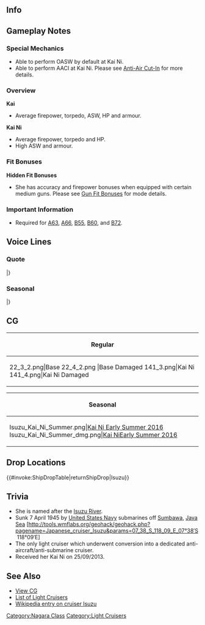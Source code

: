 ==Info==
{{KanmusuInfo|ID=043}}
{{KanmusuInfo|ID=043a}}
{{KanmusuInfo|ID=141}}

==Gameplay Notes==
===Special Mechanics===
* Able to perform OASW by default at Kai Ni.
* Able to perform AACI at Kai Ni. Please see [[Anti-Air Cut-In]] for more details.

===Overview===
'''Kai'''
* Average firepower, torpedo, ASW, HP and armour.

'''Kai Ni'''
* Average firepower, torpedo and HP.
* High ASW and armour. 

===Fit Bonuses===
{{:{{BASEPAGENAME}}/Equipment Bonuses}}
{{clear}}

'''Hidden Fit Bonuses'''
* She has accuracy and firepower bonuses when equipped with certain medium guns. Please see [[Gun Fit Bonuses]] for mode details.

===Important Information===
* Required for [[Quests#A63|A63]], [[Quests#A66|A66]], [[Quests#B55|B55]], [[Quests#B60|B60]], and [[Quests#B72|B72]].

==Voice Lines==
===Quote===
{{ShipquoteHeader}}
{{ShipquoteKai
| scenario = Introduction
| origin = 五十鈴です。水雷戦隊の指揮ならお任せ。全力で提督を勝利に導くわ。よろしくね。
| translation = I'm Isuzu. Leave command of the torpedo squadrons to me. I'll put my all into leading the way to victory for you, Admiral. Please take care of me.
| audio = Isuzu-Introduction.ogg
}}
{{ShipquoteKai
| scenario = Introduction
| kai2 = yes
| origin =改装された五十鈴よ。対潜、対空ならお任せ！
| translation = I'm the remodelled Isuzu. Leave anti-submarine and anti-air duties to me!
| audio = IsuzuKaiNi-Introduction.mp3
}}
{{ShipquoteKai
| scenario = Library
| origin = 五十鈴は、大正時代に建造された長良型軽巡の2番艦。
韋駄天さはもちろんだけど、私の歴代艦長の中からは、あの山本五十六提督、山口多聞提督など後の海軍を支える人物が多数輩出されたの。
凄いでしょ？
| translation = I was built in the Taisho period as the 2nd ship of the Nagara-class light cruisers.<ref>The Taisho period ran from 1912 - 1926. She was commissioned in 1923.</ref>
Naturally I have great speed but I was also commanded by people like Admiral Yamamoto Isoroku and Admiral Yamaguchi Tamon and other pillars of the IJN.<ref>You can view a full list of her captains [https://ja.wikipedia.org/wiki/%E4%BA%94%E5%8D%81%E9%88%B4_(%E8%BB%BD%E5%B7%A1%E6%B4%8B%E8%89%A6)#.E8.89.A6.E9.95.B7 here].</ref>
Isn't that amazing?
| audio = Isuzu-Library.ogg
}}
{{ShipquoteKai
| scenario = Secretary 1
| origin = 五十鈴に任せて。
| translation = Leave it to me.
| audio = Isuzu-Secretary_2.ogg
}}
{{ShipquoteKai
| scenario = Secretary 1
| kai2 = yes
| origin = バカね、撃ってくれって事？
| translation = How foolish, do you want to get shot?
| audio = IsuzuKai2-Secretary_1.ogg
}}
{{ShipquoteKai
| scenario = Secretary 2
| origin = いつでも準備万全よ！
| translation = I'm always totally ready for anything!
| audio = Isuzu-Secretary_1.ogg
}}
{{ShipquoteKai
| scenario = Secretary 2
| kai2 = yes
| origin = 五十鈴にご用？
| translation = Do you have some business with me?
| audio = IsuzuKai2-Secretary_2.ogg
}}
{{ShipquoteKai
| scenario = Secretary 3
| origin = 何？気が散るんだけど。何がしたいの？
| translation = What? I got distracted. What do you want?
| audio = Isuzu-Secretary_3.ogg
}}
{{ShipquoteKai
| scenario = Secretary (Idle)
| kai2 = yes
| origin = べ、別に退屈とかしてないし！してないんだから！ホントよ！
| translation = I-I'm not bored or anything! I said I'm not! I'm really not!
| audio = IsuzuKaiNi-Idle.mp3
}}
{{ShipquoteKai
| scenario = Secretary (Married)
| origin = バカね、心配しないで。少し休めば大丈夫よ。
| translation = How foolish, don't worry. It's fine to take a break.
| audio = Isuzu-Wedding_Line.ogg
}}
{{ShipquoteKai
| scenario = Wedding
| origin = 今まで私のパートナーだった提督は皆大出世したわ。五十六に多聞…ねぇ、あなたはどうなるのかな？楽しみね♪
| translation = All of the admirals that have been my partners till now have had amazing careers. Isoroku, Tamon... Hey, I wonder what will become of you? I'm looking forward to it.<ref>Reference to Isoroku Yamamoto, top man of the IJN, and Tamon Yamaguchi, arguably the best carrier admiral in the IJN who went down with Hiryuu. Both were former captains of Isuzu.</ref>
| audio = Isuzu-Wedding.ogg
}}
{{ShipquoteKai
| scenario = Player's Score
| origin = 報告書があるわ。よく読みなさい。
| translation = I have a report for you. Read it properly.
| audio = Isuzu-Looking_At_Scores.ogg
}}
{{ShipquoteKai
| scenario = Joining the Fleet
| origin = 五十鈴、出撃します！続いて！
| translation = Isuzu, sortieing! Follow me!
| audio = Isuzu-Joining_A_Fleet.ogg
}}
{{ShipquoteKai
| scenario = Equipment 1
| origin = ふふっ。十分だわ。…戦える！<ref>Shared with Supply before Kai Ni.</ref>
| translation = Fufu~ This will do.... Now I can fight!
| audio = Isuzu-Equipment_1.ogg
}}
{{ShipquoteKai
| scenario = Equipment 2
| origin = 近代化改修、助かるわ。もっと働ける！
| translation = This modernisation improvement helps. I can work even harder!
| audio = Isuzu-Equipment_2.ogg
}}
{{ShipquoteKai
| scenario = Equipment 3
| origin = やったわ！
| translation = Hooray!
| audio = Isuzu-Equipment_3.ogg
}}
{{ShipquoteKai
| scenario = Equipment 3
| kai2 = yes
| origin = 五十鈴には丸見えよ。
| translation = I can see everything.
| audio = IsuzuKaiNi-Equipment_3.mp3
}}
{{ShipquoteKai
| scenario = Supply
| kai2 = yes
| origin = 補給かぁ…これで戦える！
| translation = Supplies huh... I can keep fighting with this!
| audio = IsuzuKai2-Supply.ogg
}}
{{ShipquoteKai
| scenario = Docking (Minor)
| origin = ベストの状態に戻してくるわね。
| translation = I'll be going to return to my best condition.
| audio = Isuzu-Docking_Minor.ogg
}}
{{ShipquoteKai
| scenario = Docking (Minor)
| kai2 = yes
| origin = バカね、心配しないで、少し休めば大丈夫よ。
| translation = How foolish, don't worry. I'll be fine after a short rest.
| audio = IsuzuKai2-Docking_Minor.ogg
}}
{{ShipquoteKai
| scenario = Docking (Major)
| origin = 大丈夫、少し休めば、なんとかなります。
| translation = I'm fine, everything will work out after a short rest.
| audio = Isuzu-Docking_Major.ogg
}}
{{ShipquoteKai
| scenario = Construction
| origin = 新しい戦力が加わるわぁ。
| translation = New forces have been added.
| audio = Isuzu-Construction.ogg
}}
{{ShipquoteKai
| scenario = Return from Sortie
| origin = 帰投した艦隊があるようね。
| translation = Looks like there's a fleet that just returned.
| audio = Isuzu-Returning_From_Sortie.ogg
}}
{{ShipquoteKai
| scenario = Starting a Sortie
| origin = 山本提督や山口提督も私の艦長だったのよ！
| translation = Admiral Yamamoto and Admiral Yamaguchi were my captains!
| audio =Isuzu-Starting_A_Sortie.ogg
}}
{{ShipquoteKai
| scenario = Starting a Sortie
| kai2 = yes
| origin = さあ、改装された五十鈴の力、存分に見せてあげる！
| translation = Now, I'll show you all of the power of the remodelled me!
| audio =IsuzuKaiNi-Starting_A_Sortie.mp3
}}
{{ShipquoteKai
| scenario = Starting a Battle
| origin = 水雷戦隊、突撃！
| translation = Torpedo squadron, charge!
| audio = Isuzu-Battle_Start.ogg
}}
{{ShipquoteKai
| scenario = Starting a Battle
| kai2 = yes
| origin = 準備は万端よ。突撃します！
| translation = I'm all ready. Let's charge!
| audio = IsuzuKaiNi-Battle_Start.mp3
}}
{{ShipquoteKai
| scenario = Attack
| origin = 五十鈴には丸見えよ。
| translation = I can see everything.
| audio = Isuzu-Attack.ogg
}}
{{ShipquoteKai
| scenario = Daytime Spotting/ Night Battle Attack
| origin = バカね、撃ってくれって事？
| translation = How foolish, do you want to get shot?
| audio = Isuzu-Night_Attack.ogg
}}
{{ShipquoteKai
| scenario = Night Battle
| origin = 追撃戦は五十鈴の十八番よ。
| translation = A pursuit is my specialty.
| audio = Isuzu-Night_Battle.ogg
}}
{{ShipquoteKai
| scenario = MVP
| origin = え？五十鈴が一番？あら、普通に当たり前だけど。いいんじゃない？
| translation = Eh? I'm number one? Oh, this is just normal for me. Isn't it good?
| audio = Isuzu-MVP.ogg
}}
{{ShipquoteKai
| scenario = Minor Damage 1
| origin = うそぉっ！？
| translation = No way!?
| audio = Isuzu-Minor_Damage_1.ogg
}}
{{ShipquoteKai
| scenario = Minor Damage 2
| origin = やだっ、痛いじゃない！
| translation = No! That hurts!
| audio = Isuzu-Minor_Damage_2.ogg
}}
{{ShipquoteKai
| scenario = Major Damage
| origin = たかが上部兵装を少し失っただけよ。機関部はまだ大丈夫！
| translation = It's only the equipment on deck that is damaged. The engines are still fine!
| audio = Isuzu-Major_Damage.ogg
}}
{{ShipquoteKai
| scenario = Sunk
| origin = ちょっと無理しちゃったかな…？長良、名取、元気でね…
| translation = It really was useless, huh...? Nagara, Natori, stay safe...<ref>Nagara and Natori were both torpedoed in 1944 while Isuzu was torpedoed on the day, in few hours apart, when Yamato got sunk while on a suicide mission to Okinawa.</ref>
| audio = Isuzu-Sunk.ogg
}}
|}
<references/>

{{clear}}

===Seasonal===
{{SeasonalHeaderOld}}
{{SeasonalQuote
|scenario = [[Seasonal/Fifth_Anniversary|5th Anniversary]]
|origin = やったはね！大丈夫、今年も付き合ってあげるはよ。五十鈴に任せておきなさい。
|translation = Hooray! Don't worry, I'll be here with you this year too. Just leave it to me.
|audio = Isuzu_5th_Anniversary_Sec1.mp3
|notes = 
}}
{{SeasonalQuote
|scenario = [[Seasonal/Valentine%27s_Day_2020|Valentine's Day 2020]]
|origin = 何？ほしいの？じゃ、仕方ない。上げようかな…えへー。
|translation = What? You want some? Well, I guess so. I'll give you some... Ehe~
|audio = Isuzu_Valentines_2020_Secretary_1.mp3
|notes = 
}}
|}<references/>

{{clear}}

==CG==
{| class="mw-collapsible mw-collapsed wikitable" style="width: 100%;"
!Regular
|-
|<gallery>
22_3_2.png|Base
22_4_2.png |Base Damaged
141_3.png|Kai Ni
141_4.png|Kai Ni Damaged
</gallery>
|}

{| class="mw-collapsible mw-collapsed wikitable" style="width: 100%;"
!Seasonal
|-
|<gallery>
Isuzu_Kai_Ni_Summer.png|[[Seasonal/Early_Summer_2016|Kai Ni Early Summer 2016]]
Isuzu_Kai_Ni_Summer_dmg.png|[[Seasonal/Early_Summer_2016|Kai NiEarly Summer 2016]]
</gallery>
|}

==Drop Locations==
{{#invoke:ShipDropTable|returnShipDrop|Isuzu}}

==Trivia==
*She is named after the [https://en.wikipedia.org/wiki/Isuzu_River Isuzu River].
*Sunk 7 April 1945 by [http://en.wikipedia.org/wiki/United_States_Navy United States Navy] submarines off [http://en.wikipedia.org/wiki/Sumbawa Sumbawa], [http://en.wikipedia.org/wiki/Java_Sea Java Sea] [http://tools.wmflabs.org/geohack/geohack.php?pagename=Japanese_cruiser_Isuzu&params=07_38_S_118_09_E_07°38′S 118°09′E]
* The only light cruiser which underwent conversion into a dedicated anti-aircraft/anti-submarine cruiser.
* Received her Kai Ni on 25/09/2013.

==See Also==
*[[{{PAGENAME}}/Gallery|View {{PAGENAME}} CG]]
*[[EliteCL|List of Light Cruisers]]
*[[wikipedia:Japanese_cruiser_Isuzu|Wikipedia entry on cruiser Isuzu]]
{{shiplist}}
[[Category:Nagara Class]]
[[Category:Light Cruisers]]
